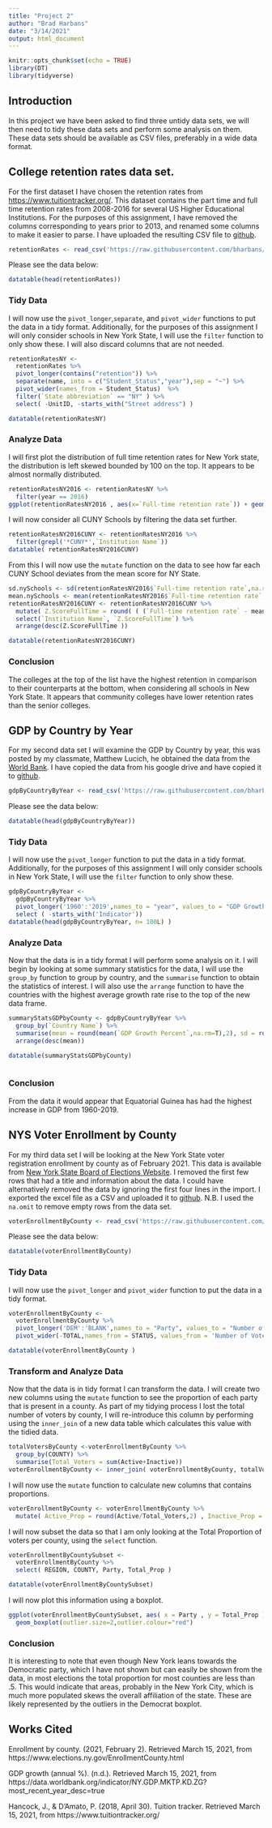 ```yaml
---
title: "Project 2"
author: "Brad Harbans"
date: "3/14/2021"
output: html_document
---
```


```r
knitr::opts_chunk$set(echo = TRUE)
library(DT)
library(tidyverse)
```

## Introduction

In this project we have been asked to find three untidy data sets, we will then need to tidy these data sets and perform some analysis on them. These data sets should be available as CSV files, preferably in a wide data format. 

## College retention rates data set.

For the first dataset I have chosen the retention rates from <https://www.tuitiontracker.org/>. This dataset contains the part time and full time retention rates from 2008-2016 for several US Higher Educational Institutions. For the purposes of this assignment, I have removed the columns corresponding to years prior to 2013, and renamed some columns to make it easier to parse. I have uploaded the resulting CSV file to [github](https://raw.githubusercontent.com/bharbans/DATA607_HW/main/Project%202/retention-rates.csv).

```r
retentionRates <- read_csv('https://raw.githubusercontent.com/bharbans/DATA607_HW/main/Project%202/retention-rates.csv')
```

Please see the data below:

```r
datatable(head(retentionRates))
```
### Tidy Data
I will now use the `pivot_longer`,`separate`, and `pivot_wider` functions to put the data in a tidy format. Additionally, for the purposes of this assignment I will only consider schools in New York State, I will use the `filter` function to only show these. I will also discard columns that are not needed. 
```r
retentionRatesNY <- 
  retentionRates %>% 
  pivot_longer(contains("retention")) %>%
  separate(name, into = c("Student_Status","year"),sep = "~") %>% 
  pivot_wider(names_from = Student_Status)  %>% 
  filter(`State abbreviation` == "NY" ) %>% 
  select( -UnitID, -starts_with("Street address") )

datatable(retentionRatesNY)
```
### Analyze Data

I will first plot the distribution of full time retention rates for New York state, the distribution is left skewed bounded by 100 on the top. It appears to be almost normally distributed. 
```r
retentionRatesNY2016 <- retentionRatesNY %>% 
  filter(year == 2016)
ggplot(retentionRatesNY2016 , aes(x=`Full-time retention rate`)) + geom_histogram(binwidth = 10, na.rm = T) + geom_vline(xintercept =  mean(retentionRatesNY2016$`Full-time retention rate`,na.rm = T) , col = "red", size = 1.5)
```

I will now consider all CUNY Schools by filtering the data set further. 
```r
retentionRatesNY2016CUNY <- retentionRatesNY2016 %>% 
  filter(grepl('*CUNY*',`Institution Name`))
datatable( retentionRatesNY2016CUNY)
```
From this I will now use the `mutate` function on the data to see how far each CUNY School deviates from the mean score for NY State.
```r
sd.nySchools <- sd(retentionRatesNY2016$`Full-time retention rate`,na.rm = T)
mean.nySchools <- mean(retentionRatesNY2016$`Full-time retention rate`, na.rm = T)
retentionRatesNY2016CUNY <- retentionRatesNY2016CUNY %>% 
  mutate( Z.ScoreFullTime = round( ( (`Full-time retention rate` - mean.nySchools )/sd.nySchools)  ,2 ) )  %>% 
  select(`Institution Name`, `Z.ScoreFullTime`) %>% 
  arrange(desc(Z.ScoreFullTime ))

datatable(retentionRatesNY2016CUNY)
```

### Conclusion
The colleges at the top of the list have the highest retention in comparison to their counterparts at the bottom, when considering all schools in New York State. It appears that community colleges have lower retention rates than the senior colleges. 

## GDP by Country by Year
For my second data set I will examine the GDP by Country by year, this was posted by my classmate, Matthew Lucich, he obtained the data from the [World Bank](https://data.worldbank.org/indicator/NY.GDP.MKTP.KD.ZG?most_recent_year_desc=true). I have copied the data from his google drive and have copied it to [github](https://raw.githubusercontent.com/bharbans/DATA607_HW/main/Project%202/GDP-Percent-Growth-by-Country-by-Year.csv).

```r
gdpByCountryByYear <- read_csv('https://raw.githubusercontent.com/bharbans/DATA607_HW/main/Project%202/GDP-Percent-Growth-by-Country-by-Year.csv')
```

Please see the data below:

```r
datatable(head(gdpByCountryByYear))
```
### Tidy Data
I will now use the `pivot_longer` function to put the data in a tidy format. Additionally, for the purposes of this assignment I will only consider schools in New York State, I will use the `filter` function to only show these. 

```r

gdpByCountryByYear <- 
  gdpByCountryByYear %>% 
  pivot_longer('1960':'2019',names_to = "year", values_to = "GDP Growth Percent") %>% 
  select ( -starts_with('Indicator'))
datatable(head(gdpByCountryByYear, n= 100L) ) 
```
### Analyze Data
Now that the data is in a tidy format I will perform some analysis on it. I will begin by looking at some summary statistics for the data, I will use the `group_by` function to group by country, and the `summarise` function to obtain the statistics of interest. I will also use the `arrange` function to have the countries with the highest average growth rate rise to the top of the new data frame.
```r
summaryStatsGDPbyCounty <- gdpByCountryByYear %>% 
  group_by(`Country Name`) %>% 
  summarise(mean = round(mean(`GDP Growth Percent`,na.rm=T),2), sd = round(sd(`GDP Growth Percent`,na.rm=T),2) , sum = round(sum(`GDP Growth Percent`,na.rm=T),2)) %>% 
  arrange(desc(mean))

datatable(summaryStatsGDPbyCounty)
```
```r

```
### Conclusion
From the data it would appear that Equatorial Guinea has had the highest increase in GDP from 1960-2019. 

## NYS Voter Enrollment by County
For my third data set I will be looking at the New York State voter registration enrollment by county as of February 2021. This data is available from [New York State Board of Elections Website](https://www.elections.ny.gov/EnrollmentCounty.html). I removed the first few rows that had a title and information about the data. I could have alternatively removed the data by ignoring the first four lines in the import. I exported the excel file as a CSV and uploaded it to [github](https://raw.githubusercontent.com/bharbans/DATA607_HW/main/Project%202/county_Feb21.csv). N.B. I used the `na.omit` to remove empty rows from the data set. 

```r
voterEnrollmentByCounty <- read_csv('https://raw.githubusercontent.com/bharbans/DATA607_HW/main/Project%202/county_Feb21.csv' ) %>% na.omit()
```

Please see the data below:

```r

datatable(voterEnrollmentByCounty)
```

### Tidy Data
I will now use the `pivot_longer` and `pivot_wider` function to put the data in a tidy format. 

```r

voterEnrollmentByCounty <-
  voterEnrollmentByCounty %>% 
  pivot_longer('DEM':'BLANK',names_to = "Party", values_to = "Number of Voters") %>% 
  pivot_wider(-TOTAL,names_from = STATUS, values_from = 'Number of Voters')

datatable(voterEnrollmentByCounty ) 
```

### Transform and Analyze Data

Now that the data is in tidy format I can transform the data. I will create two new columns using the `mutate` function to see the proportion of each party that is present in a county. As part of my tidying process I lost the total number of voters by county, I will re-introduce this column by performing using the `inner_join` of a new data table which calculates this value with the tidied data. 

```r
totalVotersByCounty <-voterEnrollmentByCounty %>% 
  group_by(COUNTY) %>% 
  summarise(Total_Voters = sum(Active+Inactive))
voterEnrollmentByCounty <- inner_join( voterEnrollmentByCounty, totalVotersByCounty , by = "COUNTY") 
```

I will now use the `mutate` function to calculate new columns that contains proportions.
```r
voterEnrollmentByCounty <- voterEnrollmentByCounty %>% 
  mutate( Active_Prop = round(Active/Total_Voters,2) , Inactive_Prop = round(Inactive/Total_Voters,2) , Total_Prop = round(Total/Total_Voters,2) )
```

I will now subset the data so that I am only looking at the Total Proportion of voters per county, using the `select` function.
```r
voterEnrollmentByCountySubset <-
  voterEnrollmentByCounty %>% 
  select( REGION, COUNTY, Party, Total_Prop )

datatable(voterEnrollmentByCountySubset)
```
I will now plot this information using a boxplot. 
```r
ggplot(voterEnrollmentByCountySubset, aes( x = Party , y = Total_Prop )) +
  geom_boxplot(outlier.size=2,outlier.colour="red") 

````

### Conclusion
It is interesting to note that even though New York leans towards the Democratic party, which I have not shown but can easily be shown from the data, in most elections the total proportion for most counties are less than .5. This would indicate that areas, probably in the New York City, which is much more populated skews the overall affiliation of the state. These are likely represented by the outliers in the Democrat boxplot.

## Works Cited
Enrollment by county. (2021, February 2). Retrieved March 15, 2021, from https://www.elections.ny.gov/EnrollmentCounty.html 

GDP growth (annual %). (n.d.). Retrieved March 15, 2021, from https://data.worldbank.org/indicator/NY.GDP.MKTP.KD.ZG?most_recent_year_desc=true 

Hancock, J., &amp; D'Amato, P. (2018, April 30). Tuition tracker. Retrieved March 15, 2021, from https://www.tuitiontracker.org/ 



